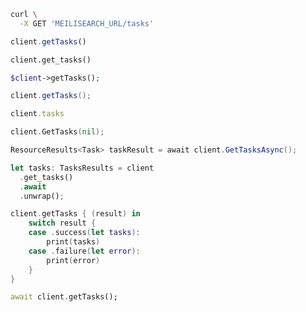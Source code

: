 <CodeGroup>

```bash cURL
curl \
  -X GET 'MEILISEARCH_URL/tasks'
```


```javascript JS
client.getTasks()
```


```python Python
client.get_tasks()
```


```php PHP
$client->getTasks();
```


```java Java
client.getTasks();
```


```ruby Ruby
client.tasks
```


```go Go
client.GetTasks(nil);
```


```csharp C#
ResourceResults<Task> taskResult = await client.GetTasksAsync();

```


```rust Rust
let tasks: TasksResults = client
  .get_tasks()
  .await
  .unwrap();
```


```swift Swift
client.getTasks { (result) in
    switch result {
    case .success(let tasks):
        print(tasks)
    case .failure(let error):
        print(error)
    }
}
```


```dart Dart
await client.getTasks();
```

</CodeGroup>